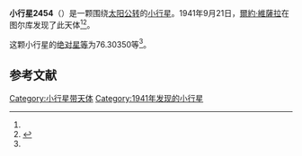 {{Infobox planet
| bgcolour = #FFFFC0
| name = 2454 Olaus Magnus
| symbol = 
| image = 
| caption = 
| discovery = yes
| discovery_ref = 
| discoverer = [[爾約·維薩拉|爾約·維薩拉]]
| discovery_site = [[图尔库|图尔库]] 
| discovered = 1941年9月21日
| designations = yes
| mp_name = 
| named_after = 
| alt_names = 1941 SS/ 1968 QQ / 1975 XV
| mp_category = [[主带小行星|主带小行星]]
| orbit_ref = <ref name="a">[http://ssd.jpl.nasa.gov/sbdb.cgi?sstr=2454 2454 Olaus Magnus] {{Wayback|url=http://ssd.jpl.nasa.gov/sbdb.cgi?sstr=2454 |date=20210813233641 }}，小行星數據庫瀏覽器（JPL Small-Body Database Browser）－[[美国国家航空航天局|美国国家航空航天局]]喷气推进实验室</ref>
| epoch = 2456400.5 (2013年4月18日更新)
| aphelion = {{convert|2.7081109|AU|km|3|abbr=on|lk=out}}
| perihelion = {{convert|1.7977919|AU|km|3|abbr=on}}
| semimajor = {{convert|2.2529514|AU|km|3|abbr=on}}
| eccentricity = 0.2020281
| period = 1235.16833 [[日|日]]<br />3.38[[儒略年|儒略年]]
| avg_speed = 
| inclination = 4.72895
| asc_node = 247.67942
| mean_anomaly = 
| arg_peri = 76.30350
| satellites = 
| physical_characteristics = yes
| dimensions = 
| mass = 
| density = 
| surface_grav = 
| escape_velocity = 
| sidereal_day = 
| axial_tilt = 
| pole_ecliptic_lat = 
| pole_ecliptic_lon = 
| albedo = 
| temperatures= 
| temp_name1 = 
| mean_temp_1 = 
| max_temp_1 = 
| temp_name2 = 
| max_temp_2 = 
| spectral_type = 
| abs_magnitude = 76.30350
}}

'''小行星2454'''（{{lang-en|2454 Olaus Magnus}}）是一颗围绕[[太阳|太阳]][[公转|公转]]的[[小行星|小行星]]。1941年9月21日，[[爾約·維薩拉|爾約·維薩拉]]在图尔库发现了此天体<ref name="a" /><ref>{{cite news|title=小行星列表|url=http://cfa-www.harvard.edu/iau/lists/NumberedMPs.txt|accessdate=2013-07-08|newspaper=哈佛大学|archive-date=2008-05-17|archive-url=https://web.archive.org/web/20080517010638/http://cfa-www.harvard.edu/iau/lists/NumberedMPs.txt|dead-url=no}}</ref>。

这颗小行星的[[绝对星等|绝对星等]]为76.30350等<ref name="a" />。

==参考文献==
{{reflist}}
{{Minor Planet Number|[[小行星2453|小行星2453]]|[[小行星2455|小行星2455]]}}

{{小天体}}

[[Category:小行星带天体|Category:小行星带天体]]
[[Category:1941年发现的小行星|Category:1941年发现的小行星]]

{{asteroid-stub}}